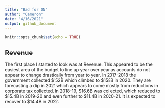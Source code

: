 ```yaml
---
title: "Bad for ON"
author: "Cameron"
date: "4/16/2021"
output: github_document
---
```


```r
knitr::opts_chunk$set(echo = TRUE)
```

## Revenue

The first place I started to look was at Revenue.  This appeared to be the easiest area of the budget to line up year over year as accounts do not appear to change drastically from year to year.  In 2017-2018 the government collected \$152B which climbed to \$158B in 2020.  They are forecasting a dip in 2021 which appears to come mostly from reductions in corporate tax collected.  In 2018-19, \$16.6B was collected, which reduced to \$15.4B in 2019-20 and even further to \$11.4B in 2020-21.  It is expected to recover to \$14.4B in 2022.

